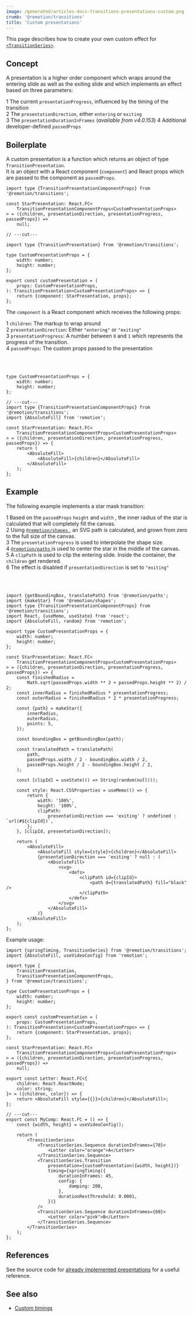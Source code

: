 ```yaml
---
image: /generated/articles-docs-transitions-presentations-custom.png
crumb: '@remotion/transitions'
title: 'Custom presentations'
---
```


This page describes how to create your own custom effect for [`<TransitionSeries>`](/docs/transitions/transitionseries).

## Concept

A presentation is a higher order component which wraps around the entering slide as well as the exiting slide and which implements an effect based on three parameters:

<Step>1</Step> The current <code>presentationProgress</code>, influenced by the
timing of the transition
<br />
<Step>2</Step> The <code>presentationDirection</code>, either
<code>entering</code> or <code>exiting</code>
<br />
<Step>3</Step> The <code>presentationDurationInFrames</code> (_available from
v4.0.153_)
<Step>4</Step> Additional developer-defined <code>passedProps</code>

## Boilerplate

A custom presentation is a function which returns an object of type `TransitionPresentation`.  
It is an object with a React component (`component`) and React props which are passed to the component as `passedProps`.

```tsx twoslash title="custom-presentation.tsx"
import type {TransitionPresentationComponentProps} from '@remotion/transitions';

const StarPresentation: React.FC<
	TransitionPresentationComponentProps<CustomPresentationProps>
> = ({children, presentationDirection, presentationProgress, passedProps}) =>
	null;

// ---cut---

import type {TransitionPresentation} from '@remotion/transitions';

type CustomPresentationProps = {
	width: number;
	height: number;
};

export const customPresentation = (
	props: CustomPresentationProps,
): TransitionPresentation<CustomPresentationProps> => {
	return {component: StarPresentation, props};
};
```

The `component` is a React component which receives the following props:

<Step>1</Step> <code>children</code>: The markup to wrap around
<br />
<Step>2</Step> <code>presentationDirection</code>: Either
<code>"entering"</code> or <code>"exiting"</code>
<br />
<Step>3</Step> <code>presentationProgress</code>: A number between
<code>0</code> and <code>1</code> which represents the progress of the
transition.
<br />
<Step>4</Step> <code>passedProps</code>: The custom props passed to the
presentation

<br />
<br />

```tsx twoslash title="StarPresentation.tsx"
type CustomPresentationProps = {
	width: number;
	height: number;
};

// ---cut---
import type {TransitionPresentationComponentProps} from '@remotion/transitions';
import {AbsoluteFill} from 'remotion';

const StarPresentation: React.FC<
	TransitionPresentationComponentProps<CustomPresentationProps>
> = ({children, presentationDirection, presentationProgress, passedProps}) => {
	return (
		<AbsoluteFill>
			<AbsoluteFill>{children}</AbsoluteFill>
		</AbsoluteFill>
	);
};
```

## Example

<Demo type="custom-presentation" />

The following example implements a star mask transition:

<Step>1</Step> Based on the <code>passedProps</code> <code>height</code> and
<code>width</code>
, the inner radius of the star is calculated that will completely fill the
canvas.
<br />
<Step>2</Step> Using
<a href="/docs/shapes">
	<code>@remotion/shapes</code>
</a>
, an SVG path is calculated, and grown from zero to the full size of the canvas.
<br />
<Step>3</Step> The <code>presentationProgress</code> is used to interpolate the
shape size. <br /> <Step>4</Step>
<a href="/docs/paths">
	<code>@remotion/paths</code>
</a>
is used to center the star in the middle of the canvas.
<br />
<Step>5</Step> A <code>clipPath</code> is used to clip the entering slide.
Inside the container, the <code>children</code> get rendered.
<br />
<Step>6</Step> The effect is disabled if <code>presentationDirection</code> is
set to <code>"exiting"</code>

<br />
<br />

```tsx twoslash title="StarPresentation.tsx"
import {getBoundingBox, translatePath} from '@remotion/paths';
import {makeStar} from '@remotion/shapes';
import type {TransitionPresentationComponentProps} from '@remotion/transitions';
import React, {useMemo, useState} from 'react';
import {AbsoluteFill, random} from 'remotion';

export type CustomPresentationProps = {
	width: number;
	height: number;
};

const StarPresentation: React.FC<
	TransitionPresentationComponentProps<CustomPresentationProps>
> = ({children, presentationDirection, presentationProgress, passedProps}) => {
	const finishedRadius =
		Math.sqrt(passedProps.width ** 2 + passedProps.height ** 2) / 2;
	const innerRadius = finishedRadius * presentationProgress;
	const outerRadius = finishedRadius * 2 * presentationProgress;

	const {path} = makeStar({
		innerRadius,
		outerRadius,
		points: 5,
	});

	const boundingBox = getBoundingBox(path);

	const translatedPath = translatePath(
		path,
		passedProps.width / 2 - boundingBox.width / 2,
		passedProps.height / 2 - boundingBox.height / 2,
	);

	const [clipId] = useState(() => String(random(null)));

	const style: React.CSSProperties = useMemo(() => {
		return {
			width: '100%',
			height: '100%',
			clipPath:
				presentationDirection === 'exiting' ? undefined : `url(#${clipId})`,
		};
	}, [clipId, presentationDirection]);

	return (
		<AbsoluteFill>
			<AbsoluteFill style={style}>{children}</AbsoluteFill>
			{presentationDirection === 'exiting' ? null : (
				<AbsoluteFill>
					<svg>
						<defs>
							<clipPath id={clipId}>
								<path d={translatedPath} fill="black" />
							</clipPath>
						</defs>
					</svg>
				</AbsoluteFill>
			)}
		</AbsoluteFill>
	);
};
```

Example usage:

```tsx twoslash title="MyComp.tsx"
import {springTiming, TransitionSeries} from '@remotion/transitions';
import {AbsoluteFill, useVideoConfig} from 'remotion';

import type {
	TransitionPresentation,
	TransitionPresentationComponentProps,
} from '@remotion/transitions';

type CustomPresentationProps = {
	width: number;
	height: number;
};

export const customPresentation = (
	props: CustomPresentationProps,
): TransitionPresentation<CustomPresentationProps> => {
	return {component: StarPresentation, props};
};

const StarPresentation: React.FC<
	TransitionPresentationComponentProps<CustomPresentationProps>
> = ({children, presentationDirection, presentationProgress, passedProps}) =>
	null;

export const Letter: React.FC<{
	children: React.ReactNode;
	color: string;
}> = ({children, color}) => {
	return <AbsoluteFill style={{}}>{children}</AbsoluteFill>;
};

// ---cut---
export const MyComp: React.FC = () => {
	const {width, height} = useVideoConfig();

	return (
		<TransitionSeries>
			<TransitionSeries.Sequence durationInFrames={70}>
				<Letter color="orange">A</Letter>
			</TransitionSeries.Sequence>
			<TransitionSeries.Transition
				presentation={customPresentation({width, height})}
				timing={springTiming({
					durationInFrames: 45,
					config: {
						damping: 200,
					},
					durationRestThreshold: 0.0001,
				})}
			/>
			<TransitionSeries.Sequence durationInFrames={60}>
				<Letter color="pink">B</Letter>
			</TransitionSeries.Sequence>
		</TransitionSeries>
	);
};
```

## References

See the source code for [already implemented presentations](https://github.com/remotion-dev/remotion/blob/main/packages/transitions/src/presentations) for a useful reference.

## See also

- [Custom timings](/docs/transitions/timings/custom)
